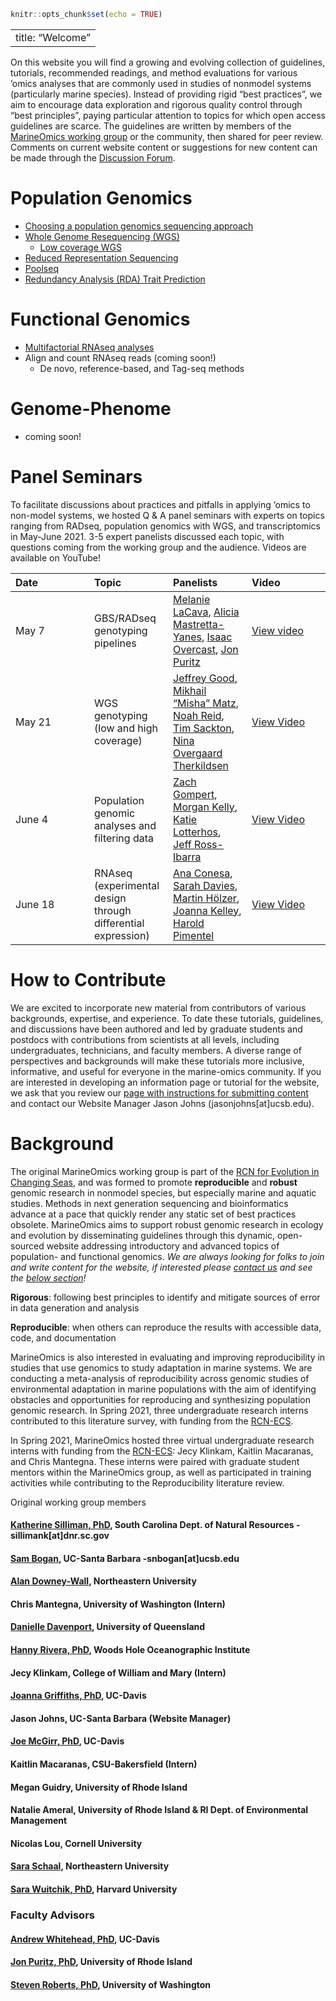 ```r
knitr::opts_chunk$set(echo = TRUE)
```
---
title: "Welcome"
---

On this website you will find a growing and evolving collection of guidelines, tutorials, recommended readings, and method evaluations for various 'omics analyses that are commonly used in studies of nonmodel systems (particularly marine species). Instead of providing rigid "best practices", we aim to encourage data exploration and rigorous quality control through "best principles", paying particular attention to topics for which open access guidelines are scarce. The guidelines are written by members of the [MarineOmics working group](#marineomics) or the community, then shared for peer review. Comments on current website content or suggestions for new content can be made through the [Discussion Forum](https://github.com/MarineOmics/marineomics.github.io/discussions).

# Population Genomics  

* [Choosing a population genomics sequencing approach](POP_01_choosing_population_genetics.html)  
* [Whole Genome Resequencing (WGS)](POP_04_WGS_intro.html)  
  * [Low coverage WGS](https://github.com/therkildsen-lab/genomic-data-analysis/blob/master/lcwgs_data_analysis.md)
* [Reduced Representation Sequencing](POP_02_RADseq.html) 
* [Poolseq](POP_03_poolseq.html)
* [Redundancy Analysis (RDA) Trait Prediction](POP_05_RDAtraitPredictionTutorial.html)

# Functional Genomics  

* [Multifactorial RNAseq analyses](FUN_01_DGE_comparison_v2.html)  
* Align and count RNAseq reads (coming soon!)
    * De novo, reference-based, and Tag-seq methods

# Genome-Phenome
* coming soon!


# Panel Seminars 

To facilitate discussions about practices and pitfalls in applying 'omics to non-model systems, we hosted Q & A panel seminars with experts on topics ranging from RADseq, population genomics with WGS, and transcriptomics in May-June 2021. 3-5 expert panelists discussed each topic, with questions coming from the working group and the audience. Videos are available on YouTube!


| Date        | Topic       | Panelists     | Video     |
| :---        | :---        | :---          | :---      |
| May 7         | GBS/RADseq genotyping pipelines     | [Melanie LaCava](https://melanielacava.weebly.com/), [Alicia Mastretta-Yanes](http://mastrettayanes-lab.org/), [Isaac Overcast](https://isaacovercast.github.io/), [Jon Puritz](https://www.marineevoeco.com/)   | [View video](https://www.youtube.com/watch?v=C74GBESeIq4)     |
| May 21       |  WGS genotyping (low and high coverage)     | [Jeffrey Good](http://www.thegoodlab.org/), [Mikhail "Misha" Matz](https://matzlab.weebly.com/), [Noah Reid](http://nreid.github.io/), [Tim Sackton](https://scholar.harvard.edu/tsackton), [Nina Overgaard Therkildsen](https://www.therkildsenlab.com/) | [View Video](https://www.youtube.com/watch?v=ObJ3OT3dwSw)    |
| June 4       |  Population genomic analyses and filtering data     | [Zach Gompert](https://gompertlab.com/), [Morgan Kelly](http://www.morgankelly.biology.lsu.edu/), [Katie Lotterhos](https://sites.google.com/site/katielotterhos/home), [Jeff Ross-Ibarra](https://rilab.ucdavis.edu/) |  [View Video](https://youtu.be/dZyuqVEGPMo)   |
| June 18       |  RNAseq (experimental design through differential expression)     | [Ana Conesa](http://conesalab.org/), [Sarah Davies](http://sites.bu.edu/davieslab/), [Martin Hölzer](https://hoelzer-lab.github.io/), [Joanna Kelley](https://labs.wsu.edu/genomes/), [Harold Pimentel](https://pimentellab.com/)     |  [View Video](https://youtu.be/-gQ59m2cck0)   |




# How to Contribute
We are excited to incorporate new material from contributors of various backgrounds, expertise, and experience. To date these tutorials, guidelines,  and discussions have been authored and led by graduate students and postdocs with contributions from scientists at all levels, including undergraduates, technicians, and faculty members. A diverse range of perspectives and backgrounds will make these tutorials more inclusive, informative, and useful for everyone in the marine-omics community. If you are interested in developing an information page or tutorial for the website, we ask that you review our [page with instructions for submitting content](ADMIN_01_submissions_instructions.html) and contact our Website Manager Jason Johns (jasonjohns[at]ucsb.edu).


# Background
The original MarineOmics working group is part of the [RCN for Evolution in Changing Seas](https://rcn-ecs.github.io/), and was formed to promote **reproducible** and **robust** genomic research in nonmodel species, but especially marine and aquatic studies. Methods in next generation sequencing and bioinformatics advance at a pace that quickly render any static set of best practices obsolete. MarineOmics aims to support robust genomic research in ecology and evolution by disseminating guidelines through this dynamic, open-sourced website addressing introductory and advanced topics of population- and functional genomics. *We are always looking for folks to join and write content for the website, if interested please [contact us](#contact) and see the [below section](#contributions)!*

**Rigorous**:  following best principles to identify and mitigate sources of error in data generation and analysis  

**Reproducible**: when others can reproduce the results with accessible data, code, and documentation

MarineOmics is also interested in evaluating and improving reproducibility in studies that use genomics to study adaptation in marine systems. We are conducting a meta-analysis of reproducibility across genomic studies of environmental adaptation in marine populations with the aim of identifying obstacles and opportunities for reproducing and synthesizing population genomic research. In Spring 2021, three undergraduate research interns contributed to this literature survey, with funding from the [RCN-ECS](https://rcn-ecs.github.io/). 

In Spring 2021, MarineOmics hosted three virtual undergraduate research interns with funding from the [RCN-ECS](https://rcn-ecs.github.io/): Jecy Klinkam, Kaitlin Macaranas, and Chris Mantegna. These interns were paired with graduate student mentors within the MarineOmics group, as well as participated in training activities while contributing to the Reproducibility literature review.

Original working group members  

#### [Katherine Silliman, PhD](https://ksilliman.weebly.com/), South Carolina Dept. of Natural Resources - sillimank[at]dnr.sc.gov {.unlisted .unnumbered}
#### [Sam Bogan](http://www.hofmannlab.com/sam-bogan.html), UC-Santa Barbara -snbogan[at]ucsb.edu {.unlisted .unnumbered}
#### [Alan Downey-Wall](https://cos.northeastern.edu/people/alan-downey-wall/), Northeastern University {.unlisted .unnumbered}
#### Chris Mantegna, University of Washington (Intern)  {.unlisted .unnumbered}
#### [Danielle Davenport](https://www.researchgate.net/profile/Danielle-Davenport-2), University of Queensland {.unlisted .unnumbered}  
#### [Hanny Rivera, PhD](https://www2.whoi.edu/staff/hrivera/), Woods Hole Oceanographic Institute  {.unlisted .unnumbered}
#### Jecy Klinkam, College of William and Mary (Intern) {.unlisted .unnumbered}
#### [Joanna Griffiths, PhD](https://joannasgriffiths.wordpress.com/), UC-Davis {.unlisted .unnumbered}
#### Jason Johns, UC-Santa Barbara (Website Manager) {.unlisted .unnumbered}
#### [Joe McGirr, PhD](https://joemcgirr.github.io/), UC-Davis {.unlisted .unnumbered}
#### Kaitlin Macaranas, CSU-Bakersfield (Intern) {.unlisted .unnumbered}
#### Megan Guidry, University of Rhode Island {.unlisted .unnumbered}
#### Natalie Ameral, University of Rhode Island & RI Dept. of Environmental Management {.unlisted .unnumbered}  
#### Nicolas Lou, Cornell University {.unlisted .unnumbered}
#### [Sara Schaal](https://schaals.wixsite.com/smschaal), Northeastern University {.unlisted .unnumbered} 
#### [Sara Wuitchik, PhD](https://sjswuitchik.weebly.com/), Harvard University {.unlisted .unnumbered}


### Faculty Advisors {.unlisted .unnumbered}
#### [Andrew Whitehead, PhD](https://whiteheadresearch.wordpress.com/), UC-Davis {.unlisted .unnumbered}
#### [Jon Puritz, PhD](https://www.marineevoeco.com/), University of Rhode Island {.unlisted .unnumbered}
#### [Steven Roberts, PhD](http://faculty.washington.edu/sr320/?page_id=10850), University of Washington {.unlisted .unnumbered}






